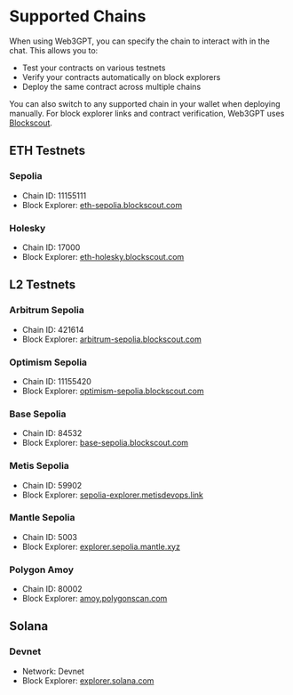 # Supported Chains

When using Web3GPT, you can specify the chain to interact with in the chat. This allows you to:

- Test your contracts on various testnets
- Verify your contracts automatically on block explorers
- Deploy the same contract across multiple chains

You can also switch to any supported chain in your wallet when deploying manually. For block explorer links and contract verification, Web3GPT uses [Blockscout](https://www.blockscout.com).

## ETH Testnets

### Sepolia

- Chain ID: 11155111
- Block Explorer: [eth-sepolia.blockscout.com](https://eth-sepolia.blockscout.com)

### Holesky

- Chain ID: 17000
- Block Explorer: [eth-holesky.blockscout.com](https://eth-holesky.blockscout.com)

## L2 Testnets

### Arbitrum Sepolia

- Chain ID: 421614
- Block Explorer: [arbitrum-sepolia.blockscout.com](https://arbitrum-sepolia.blockscout.com)

### Optimism Sepolia

- Chain ID: 11155420
- Block Explorer: [optimism-sepolia.blockscout.com](https://optimism-sepolia.blockscout.com)

### Base Sepolia

- Chain ID: 84532
- Block Explorer: [base-sepolia.blockscout.com](https://base-sepolia.blockscout.com)

### Metis Sepolia

- Chain ID: 59902
- Block Explorer: [sepolia-explorer.metisdevops.link](https://sepolia-explorer.metisdevops.link)

### Mantle Sepolia

- Chain ID: 5003
- Block Explorer: [explorer.sepolia.mantle.xyz](https://explorer.sepolia.mantle.xyz)

### Polygon Amoy

- Chain ID: 80002
- Block Explorer: [amoy.polygonscan.com](https://amoy.polygonscan.com)

## Solana

### Devnet

- Network: Devnet
- Block Explorer: [explorer.solana.com](https://explorer.solana.com/?cluster=devnet)
